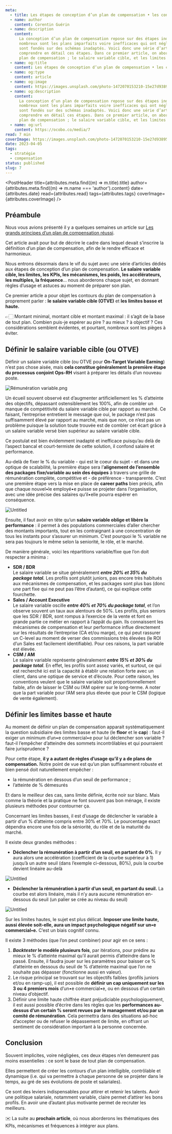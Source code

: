 ```yaml
---
meta:
  - title: Les étapes de conception d’un plan de compensation • les contours
  - name: author
    content: Corentin Guérin
  - name: description
    content:
      La conception d’un plan de compensation repose sur des étapes indispensables. En effet,
      nombreux sont les plans imparfaits voire inefficaces qui ont négligé certaines règles, ou qui
      sont fondés sur des schémas inadaptés. Voici donc une série d’articles qui vous permettra de
      comprendre en détail ces étapes. Dans ce premier article, on aborde le sujet des contours du
      plan de compensation ; le salaire variable cible, et les limites basse et haute.
  - name: og:title
    content: Les étapes de conception d’un plan de compensation • les contours
  - name: og:type
    content: article
  - name: og:image
    content: https://images.unsplash.com/photo-1472070153210-15e27d938957?ixlib=rb-4.0.3&q=80&fm=jpg&crop=entropy&cs=tinysrgb&w=1200
  - name: og:description
    content:
      La conception d’un plan de compensation repose sur des étapes indispensables. En effet,
      nombreux sont les plans imparfaits voire inefficaces qui ont négligé certaines règles, ou qui
      sont fondés sur des schémas inadaptés. Voici donc une série d’articles qui vous permettra de
      comprendre en détail ces étapes. Dans ce premier article, on aborde le sujet des contours du
      plan de compensation ; le salaire variable cible, et les limites basse et haute.
  - name: og:url
    content: https://ocobo.co/media/7
read: 7 min
coverImage: https://images.unsplash.com/photo-1472070153210-15e27d938957?ixlib=rb-4.0.3&q=80&fm=jpg&crop=entropy&cs=tinysrgb&w=1200
date: 2023-04-05
tags:
  - stratégie
  - compensation
status: published
slug: 7
---
```



<PostHeader
  title={attributes.meta.find((m) => m.title).title}
  author={attributes.meta.find((m) => m.name === 'author').content}
  date={attributes.date}
  read={attributes.read}
  tags={attributes.tags}
  coverImage={attributes.coverImage}
/>

## Préambule

Nous vous avions présenté il y a quelques semaines un article sur
[Les grands principes d’un plan de compensation réussi](/media/4).

Cet article avait pour but de décrire le cadre dans lequel devait s’inscrire la définition d’un plan
de compensation, afin de le rendre efficace et harmonieux.

Nous entrons désormais dans le vif du sujet avec une série d’articles dédiés aux étapes de
conception d’un plan de compensation. **Le salaire variable cible, les limites, les KPIs, les
mécanismes, les poids, les accélérateurs, les multiples, la fréquence**… nous aborderons chaque
sujet, en donnant règles d’usage et astuces au moment de préparer son plan.

Ce premier article a pour objet les contours du plan de compensation à proprement parler : **le
salaire variable cible (OTVE)** et **les limites basse et haute.**

👉🏻 Montant minimal, montant cible et montant maximal : il s’agit de la base de tout plan. Combien
puis-je espérer au pire ? au mieux ? à objectif ? Ces considérations semblent évidentes, et
pourtant, nombreux sont les pièges à éviter.

## Définir le salaire variable cible (ou OTVE)

Définir un salaire variable cible (ou OTVE pour **On-Target Variable Earning**) n’est pas chose
aisée, mais **cela constitue généralement** **la première étape du processus conjoint Ops-RH**
visant à préparer les détails d’un nouveau poste.

![Rémunération variable.png](/posts/7/1.png)

Un écueil souvent observé est d’augmenter artificiellement les % d’atteinte des objectifs, dépassant
ostensiblement les 100%, afin de combler un manque de compétitivité du salaire variable cible par
rapport au marché. Ce faisant, l’entreprise entretient le message que oui, le package n’est pas
suffisamment élevé par rapport au marché, mais que non, ce n’est pas un problème puisque la solution
toute trouvée est de combler cet écart grâce à un salaire variable versé bien supérieur au salaire
variable cible.

Ce postulat est bien évidemment inadapté et inefficace puisqu’au delà de l’aspect bancal et
court-termiste de cette solution, il confond salaire et performance.

Au-delà de fixer le % du variable - qui est le coeur du sujet - et dans une optique de scalabilité,
la première étape sera l’**alignement de l’ensemble des packages fixe/variable au sein des équipes**
à travers une grille de rémunération complète, compétitive et - de préférence - transparente. C’est
une première étape vers la mise en place de **career paths** bien précis, afin que chaque nouvel•le
employé•e puisse se projeter dans l’organisation, avec une idée précise des salaires qu’il•elle
pourra espérer en conséquence.

![Untitled](/posts/7/2.png)

Ensuite, il faut avoir en tête qu’un **salaire variable oblige et libère la performance** : il
permet à des populations commerciales d’aller chercher des montants importants, tout en les
contraignant à une concentration de tous les instants pour s’assurer un minimum. C’est pourquoi le %
variable ne sera pas toujours le même selon la seniorité, le rôle, et le marché.

De manière générale, voici les répartitions variable/fixe que l’on doit respecter a minima :

- **SDR / BDR**<br /> Le salaire variable se situe généralement **_entre 20% et 35% du package
  total._** Les profils sont plutôt juniors, pas encore très habitués aux mécanismes de
  compensation, et les packages sont plus bas (donc une part fixe qui ne peut pas l’être d’autant),
  ce qui explique cette fourchette.
- **Sales / Account Executive**<br /> Le salaire variable oscille **_entre 40% et 70% du package
  total_**, et l’on observe souvent un taux aux alentours de 50%. Les profils, plus seniors que les
  SDR / BDR, sont rompus à l’exercice de la vente et font en grande partie ce métier en rapport à
  l’appât du gain. Ils connaissent les mécanismes de compensation et leur performance influe
  directement sur les résultats de l’entreprise (CA et/ou marge), ce qui peut rassurer un C-level au
  moment de verser des commissions très élevées (le ROI d’un Sales est facilement identifiable).
  Pour ces raisons, la part variable est élevée.
- **CSM / AM**<br /> Le salaire variable représente généralement **_entre 15% et 30% du package
  total_**. En effet, les profils sont assez variés, et surtout, ce qui est recherché ici est la
  capacité à établir une relation forte avec un client, dans une optique de service et d’écoute.
  Pour cette raison, les conventions veulent que le salaire variable soit proportionnellement
  faible, afin de laisser le CSM ou l’AM opérer sur le long-terme. A noter que la part variable pour
  l’AM sera plus élevée que pour le CSM (logique de vente également).

## Définir les limites basse et haute

Au moment de définir un plan de compensation apparait systématiquement la question subsidiaire des
limites basse et haute (le **floor** et le **cap**) : faut-il exiger un minimum d’un•e commercial•e
pour lui déclencher son variable ? faut-il l’empêcher d’atteindre des sommets incontrôlables et qui
pourraient faire jurisprudence ?

Pour cette étape, **il y a autant de règles d’usage qu’il y a de plans de compensation.** Notre
point de vue est qu’un plan suffisamment robuste et bien pensé doit naturellement empêcher :

- la rémunération en dessous d’un seuil de performance ;
- l’atteinte de % démesurés

Et dans le meilleur des cas, sans limite définie, écrite noir sur blanc. Mais comme la théorie et la
pratique ne font souvent pas bon ménage, il existe plusieurs méthodes pour contourner ça.

Concernant les limites basses, il est d’usage de déclencher le variable à partir d’un % d’atteinte
compris entre 30% et 70%. Le pourcentage exact dépendra encore une fois de la séniorité, du rôle et
de la maturité du marché.

Il existe deux grandes méthodes :

- **Déclencher la rémunération à partir d’un seuil, en partant de 0%**. Il y aura alors une
  accélération (coefficient de la courbe supérieur à 1) jusqu’à un autre seuil (dans l’exemple
  ci-dessous, 80%), puis la courbe devient linéaire au-delà

![Untitled](/posts/7/3.png)

- **Déclencher la rémunération à partir d’un seuil, en partant du seuil.** La courbe est alors
  linéaire, mais il n’y aura aucune rémunération en-dessous du seuil (un palier se crée au niveau du
  seuil)

![Untitled](/posts/7/4.png)

Sur les limites hautes, le sujet est plus délicat. **Imposer une limite haute, aussi élevée
soit-elle, aura un impact psychologique négatif sur un•e commercial•e.** C’est un biais cognitif
connu.

Il existe 3 méthodes (que l’on peut combiner) pour agir en ce sens :

1. **_Backtester_ le modèle plusieurs fois**, par itérations, pour prédire au mieux le % d’atteinte
   maximal qu’il aurait permis d’atteindre dans le passé. Ensuite, il faudra jouer sur les
   paramètres pour baisser ce % d’atteinte en dessous du seuil de % d’atteinte maximal que l’on ne
   souhaite pas dépasser (fonctionne aussi en valeur).
2. Le risque principal se trouvant sur les objectifs faibles (profils juniors et/ou en ramp-up), il
   est possible de **définir un **cap** uniquement sur les 3 ou 4 premiers mois** d’un•e
   commercial•e, ou en dessous d’un certain niveau d’objectif.
3. Définir une limite haute chiffrée étant préjudiciable psychologiquement, il est aussi possible
   d’écrire dans les règles que les **performances au-dessus d’un certain % seront revues par le
   management et/ou par un comité de rémunération**. Cela permettra dans des situations ad-hoc
   d’accepter ou de refuser le dépassement de limite, en offrant un sentiment de considération
   important à la personne concernée.

## Conclusion

Souvent implicites, voire négligées, ces deux étapes n’en demeurent pas moins essentielles : ce sont
le base de tout plan de compensation.

Elles permettent de créer les contours d’un plan intelligible, contrôlable et dynamique (i.e. qui va
permettre à chaque personne de se projeter dans le temps, au gré de ses évolutions de poste et
salariales).

Ce sont des leviers indispensables pour attirer et retenir les talents. Avoir une politique
salariale, notamment variable, claire permet d’attirer les bons profils. En avoir une d’autant plus
motivante permet de recruter les meilleurs.

✉️ La suite au **prochain article**, où nous aborderons les thématiques des KPIs, mécanismes et
fréquences à intégrer aux plans.
